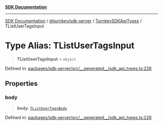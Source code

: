 [**SDK Documentation**](../../../../../README.mdx)

***

[SDK Documentation](../../../../../packages.mdx) / [@turnkey/sdk-server](../../../README.mdx) / [TurnkeySDKApiTypes](../README.mdx) / TListUserTagsInput

# Type Alias: TListUserTagsInput

> **TListUserTagsInput** = `object`

Defined in: [packages/sdk-server/src/\_\_generated\_\_/sdk\_api\_types.ts:226](https://github.com/tkhq/sdk/blob/e1b1a69bdd608320aaf03cc2dbbf68dc0c52b28d/packages/sdk-server/src/__generated__/sdk_api_types.ts#L226)

## Properties

### body

> **body**: [`TListUserTagsBody`](TListUserTagsBody.mdx)

Defined in: [packages/sdk-server/src/\_\_generated\_\_/sdk\_api\_types.ts:226](https://github.com/tkhq/sdk/blob/e1b1a69bdd608320aaf03cc2dbbf68dc0c52b28d/packages/sdk-server/src/__generated__/sdk_api_types.ts#L226)
